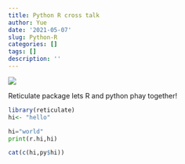 ```yaml
---
title: Python R cross talk
author: Yue
date: '2021-05-07'
slug: Python-R
categories: []
tags: []
description: ''
---
```

![](/img/cutdog.jpg)

Reticulate package lets R and python phay together!

```R
library(reticulate)
hi<- "hello"
```

```python
hi="world"
print(r.hi,hi)
```

```R
cat(c(hi,py$hi))
```